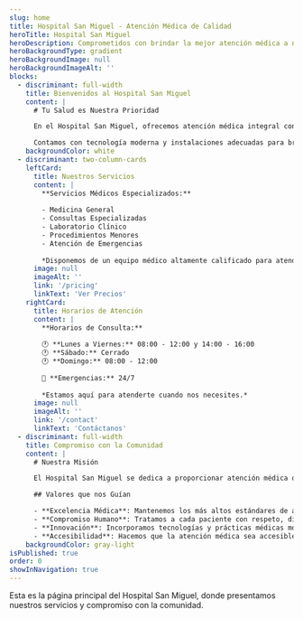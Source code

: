 ```yaml
---
slug: home
title: Hospital San Miguel - Atención Médica de Calidad
heroTitle: Hospital San Miguel
heroDescription: Comprometidos con brindar la mejor atención médica a nuestra comunidad en Puerto El Carmen, Ecuador.
heroBackgroundType: gradient
heroBackgroundImage: null
heroBackgroundImageAlt: ''
blocks:
  - discriminant: full-width
    title: Bienvenidos al Hospital San Miguel
    content: |
      # Tu Salud es Nuestra Prioridad

      En el Hospital San Miguel, ofrecemos atención médica integral con un enfoque humano y profesional. Nuestro equipo de médicos especializados y personal de enfermería está comprometido con tu bienestar.

      Contamos con tecnología moderna y instalaciones adecuadas para brindarte la mejor atención médica en Puerto El Carmen, Ecuador.
    backgroundColor: white
  - discriminant: two-column-cards
    leftCard:
      title: Nuestros Servicios
      content: |
        **Servicios Médicos Especializados:**
        
        - Medicina General
        - Consultas Especializadas
        - Laboratorio Clínico
        - Procedimientos Menores
        - Atención de Emergencias
        
        *Disponemos de un equipo médico altamente calificado para atender todas tus necesidades de salud.*
      image: null
      imageAlt: ''
      link: '/pricing'
      linkText: 'Ver Precios'
    rightCard:
      title: Horarios de Atención
      content: |
        **Horarios de Consulta:**
        
        🕐 **Lunes a Viernes:** 08:00 - 12:00 y 14:00 - 16:00
        🕐 **Sábado:** Cerrado
        🕐 **Domingo:** 08:00 - 12:00
        
        🚨 **Emergencias:** 24/7
        
        *Estamos aquí para atenderte cuando nos necesites.*
      image: null
      imageAlt: ''
      link: '/contact'
      linkText: 'Contáctanos'
  - discriminant: full-width
    title: Compromiso con la Comunidad
    content: |
      # Nuestra Misión

      El Hospital San Miguel se dedica a proporcionar atención médica de calidad, accesible y centrada en el paciente. Trabajamos incansablemente para mejorar la salud de nuestra comunidad en Puerto El Carmen y las áreas circundantes.

      ## Valores que nos Guían

      - **Excelencia Médica**: Mantenemos los más altos estándares de atención médica.
      - **Compromiso Humano**: Tratamos a cada paciente con respeto, dignidad y compasión.
      - **Innovación**: Incorporamos tecnologías y prácticas médicas modernas.
      - **Accesibilidad**: Hacemos que la atención médica sea accesible para todos.
    backgroundColor: gray-light
isPublished: true
order: 0
showInNavigation: true
---
```


Esta es la página principal del Hospital San Miguel, donde presentamos nuestros servicios y compromiso con la comunidad.
